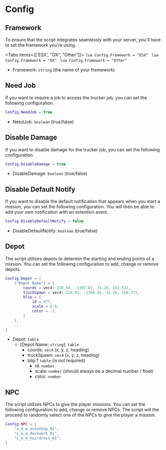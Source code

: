
# Config

## Framework
To ensure that the script integrates seamlessly with your server, you'll have to set the framework you're using.

<Tabs items={['ESX', "OX", "Other"]}>
    <Tab>
        ```lua
        Config.Framework = "ESX"
        ```
    </Tab>
    <Tab>
        ```lua
        Config.Framework = "OX"
        ```
    </Tab>
    <Tab>
        ```lua
        Config.Framework = "Other"
        ```
    </Tab>
</Tabs>

- Framework: `string` (the name of your framework)

## Need Job
If you want to require a job to access the trucker job, you can set the following configuration.

```lua
Config.NeedJob = true
```

- NeedJob: `boolean` (true/false)

## Disable Damage
If you want to disable damage for the trucker job, you can set the following configuration.

```lua
Config.DisableDamage = true
```

- DisableDamage: `boolean` (true/false)

## Disable Default Notify
If you want to disable the default notification that appears when you start a mission, you can set the following configuration. You will then be able to add your own notification with an extention event.

```lua
Config.DisableDefaultNotify = false
```

- DisableDefaultNotify: `boolean` (true/false)

## Depot
The script utilizes depots to determin the starting and ending points of a mission. You can set the following configuration to add, change or remove depots.

```lua
Config.Depot = {
    ["Depot Name"] = {
        coords = vec4(-238.94, -1397.82, 31.28, 263.53),
        truckSpawn = vec4(-224.03, -1368.86, 31.26, 166.37),
        blip = {
            id = 477,
            scale = 0.8,
            color = -1
        }
    },
    ...
}
```

- Depot: `table`
    - \[Depot Name: `string`\]: `table`
        - coords: `vec4` (x, y, z, heading)
        - truckSpawn: `vec4` (x, y, z, heading)
        - blip:? `table` (is not required)
            - id: `number`
            - scale: `number` (should always be a decimal number / float)
            - color: `number`

## NPC
The script utilizes NPCs to give the player missions. You can set the following configuration to add, change or remove NPCs. The script will the proceed to randomly select one of the NPCs to give the player a mission.

```lua
Config.NPC = {
    "s_m_m_autoshop_01",
    "s_m_m_dockwork_01",
    "s_m_m_hairdress_01",
}